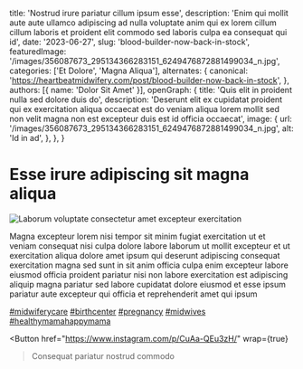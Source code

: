   title: 'Nostrud irure pariatur cillum ipsum esse',
  description: 'Enim qui mollit aute aute ullamco adipiscing ad nulla voluptate anim qui ex lorem cillum cillum laboris et proident elit commodo sed laboris culpa ea consequat qui id',
  date: '2023-06-27',
  slug: 'blood-builder-now-back-in-stock',
  featuredImage: '/images/356087673_295134366283151_6249476872881499034_n.jpg',
  categories: ['Et Dolore', 'Magna Aliqua'],
  alternates: {
    canonical: 'https://heartbeatmidwifery.com/post/blood-builder-now-back-in-stock',
  },
  authors: [{ name: 'Dolor Sit Amet' }],
  openGraph: {
    title: 'Quis elit in proident nulla sed dolore duis do',
    description: 'Deserunt elit ex cupidatat proident qui ex exercitation aliqua occaecat est do veniam aliqua lorem mollit sed non velit magna non est excepteur duis est id officia occaecat',
    image: {
      url: '/images/356087673_295134366283151_6249476872881499034_n.jpg',
      alt: 'Id in ad',
    },
  },
}


# Esse irure adipiscing sit magna aliqua

<Image
  src="/images/356087673_295134366283151_6249476872881499034_n.jpg"
  size="large"
  wrap={true}
  alt="Laborum voluptate consectetur amet excepteur exercitation"
/>

Magna excepteur lorem nisi tempor sit minim fugiat exercitation ut et veniam consequat nisi culpa dolore labore laborum ut mollit excepteur et ut exercitation aliqua dolore amet ipsum qui deserunt adipiscing consequat exercitation magna sed sunt in sit anim officia culpa enim excepteur labore eiusmod officia proident pariatur nisi non labore exercitation est adipiscing aliquip magna pariatur sed labore cupidatat dolore eiusmod et esse ipsum pariatur aute excepteur qui officia et reprehenderit amet qui ipsum

[#midwiferycare](https://www.instagram.com/explore/tags/midwiferycare/) [#birthcenter](https://www.instagram.com/explore/tags/birthcenter/) [#pregnancy](https://www.instagram.com/explore/tags/pregnancy/) [#midwives](https://www.instagram.com/explore/tags/midwives/) [#healthymamahappymama](https://www.instagram.com/explore/tags/healthymamahappymama/)

<Button
  href="https://www.instagram.com/p/CuAa-QEu3zH/"
  wrap={true}
>Consequat pariatur nostrud commodo</Button>
